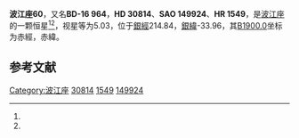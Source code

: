 {{Starbox begin
| name = 波江座60
}}
{{Starbox observe
| epoch = [[J2000.0|J2000.0]]
| constell = [[波江座|波江座]]<ref name=SIMBAD>{{cite web
 | url=http://simbad.u-strasbg.fr/simbad/sim-id?Ident=HR+1549
 | title =Pulsating variable Star
 | publisher=Centre de Données astronomiques de Strasbourg
 | work=SIMBAD
 | accessdate=2012-07-13}}</ref><ref name=DATA>{{cite web
 | url=http://vizier.u-strasbg.fr/viz-bin/VizieR-5?-out.add=.&-source=5050&-corr=PK=HR&-out.max=9999&HR=1549
 | title=VizieR Detailed Page
 | accessdate=2012-07-13
 | archive-date=2016-03-04
 | archive-url=https://web.archive.org/web/20160304194910/http://vizier.u-strasbg.fr/viz-bin/VizieR-5?-out.add=.&-source=5050&-corr=PK=HR&-out.max=9999&HR=1549
 | dead-url=no
 }}</ref>
| 星官 = 
| ra = {{RA|4|50|11.6}}<ref name=SIMBAD /><ref name=DATA />
| dec = {{DEC|-16|13|2}}<ref name=SIMBAD /><ref name=DATA />
| appmag_v = 5.03<ref name=SIMBAD /><ref name=DATA />
}}
{{Starbox character
| class = K0III<ref name=SIMBAD /><ref name=DATA />
| b-v = 0.98<ref name=SIMBAD /><ref name=DATA />
| u-b = 0.77<ref name=SIMBAD /><ref name=DATA />
| r-i = <ref name=SIMBAD /><ref name=DATA />
| variable = 
}}
{{Starbox astrometry
| radial_v = 0.77
| prop_mo_ra = 37
| parallax = 0.023
| p_error = 
}}
{{Starbox catalog
| names =BD-16 964，[[SAO星表|SAO]] 149924，[[HD星表|HD]] 30814，[[HR星表|HR]] 1549}}
{{Starbox reference |Simbad=HR+1549}}
{{Starbox end}}

'''波江座60'''，又名'''BD-16 964'''，'''HD 30814'''、'''SAO 149924'''、'''HR 1549'''，是[[波江座|波江座]]的一颗恒星<ref name=SIMBAD /><ref name=DATA />，视星等为5.03，位于[[銀道座標系|銀經]]214.84，[[銀道座標系|銀緯]]-33.96，其[[B1900.0|B1900.0]]坐标为赤經{{RA|4|45|41.1}}，赤緯{{DEC|-16|-33.96|27}}。

== 参考文献 ==
{{reflist}}

{{star-stub}}

{{波江座恒星}}
{{星官|九斿|9|7}}
[[Category:波江座|Category:波江座]]
[[Category:HD和HDE天體|30814]]
[[Category:HR天體|1549]]
[[Category:SAO天體|149924]]